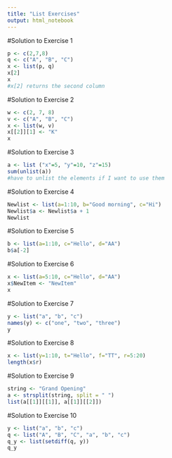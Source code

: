 ```yaml
---
title: "List Exercises"
output: html_notebook
---
```


#Solution to Exercise 1
```r
p <- c(2,7,8) 
q <- c("A", "B", "C")
x <- list(p, q)
x[2]
x
#x[2] returns the second column
```
#Solution to Exercise 2
```r
w <- c(2, 7, 8)
v <- c("A", "B", "C")
x <- list(w, v)
x[[2]][1] <- "K" 
x
```
#Solution to Exercise 3
```r
a <- list ("x"=5, "y"=10, "z"=15)
sum(unlist(a))
#have to unlist the elements if I want to use them
```
#Solution to Exercise 4
```r
Newlist <- list(a=1:10, b="Good morning", c="Hi")
Newlist$a <- Newlist$a + 1
Newlist

```

#Solution to Exercise 5
```r
b <- list(a=1:10, c="Hello", d="AA")
b$a[-2]
```

#Solution to Exercise 6
```r
x <- list(a=5:10, c="Hello", d="AA")
x$NewItem <- "NewItem"
x
```

#Solution to Exercise 7
```r
y <- list("a", "b", "c")
names(y) <- c("one", "two", "three")
y
```


#Solution to Exercise 8
```r
x <- list(y=1:10, t="Hello", f="TT", r=5:20)
length(x$r)
```

#Solution to Exercise 9
```r
string <- "Grand Opening"
a <- strsplit(string, split = " ")
list(a[[1]][[1]], a[[1]][[2]]) 
```
#Solution to Exercise 10
```r
y <- list("a", "b", "c")
q <- list("A", "B", "C", "a", "b", "c")
q_y <- list(setdiff(q, y))
q_y
```













